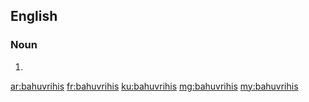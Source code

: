 ==English==

===Noun===
{{head|en|plural}}

# {{plural of|bahuvrihi|lang=en|nocat=1}}

[[ar:bahuvrihis]]
[[fr:bahuvrihis]]
[[ku:bahuvrihis]]
[[mg:bahuvrihis]]
[[my:bahuvrihis]]